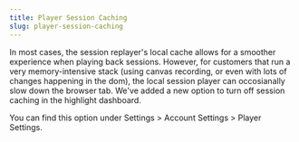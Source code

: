 ```yaml
---
title: Player Session Caching
slug: player-session-caching
---
```


In most cases, the session replayer's local cache allows for a smoother experience when playing back sessions. However, for customers that run a very memory-intensive stack (using canvas recording, or even with lots of changes happening in the dom), the local session player can occosianally slow down the browser tab. We've added a new option to turn off session caching in the highlight dashboard.

You can find this option under Settings > Account Settings > Player Settings.
